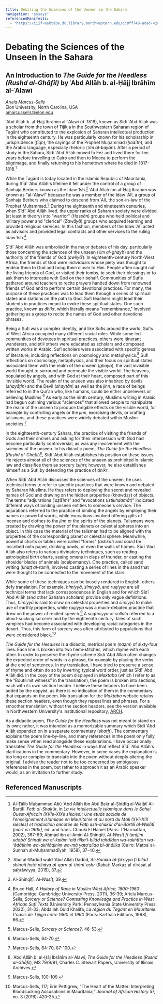 ```yaml
---
title: Debating the Sciences of the Unseen in the Sahara
navigation: "essays"
referencedManifests:
  - "https://iiif-maktaba.dc.library.northwestern.edu/dc8ff749-adad-42a7-81e0-0eb473ef88a5.json"
---
```


# Debating the Sciences of the Unseen in the Sahara

## An Introduction to *The Guide for the Heedless (Rushd al-Ghāfil)* by ʿAbd Allāh b. al-Ḥājj Ibrāhīm al-ʿAlawī

*Ariela Marcus-Sells*  
Elon University, North Carolina, USA    
amarcussells@elon.edu

ʿAbd Allāh b. al-Ḥājj Ibrāhīm al-ʿAlawī (d. 1818), known as Sīdī ʿAbd Allāh was a scholar from the town of Tijikja in the Southwestern Saharan region of Tagānt who contributed to the explosion of Saharan intellectual production in the eighteenth century. He was particularly known for his scholarship in jurisprudence (*fiqh*), the sayings of the Prophet Muḥammad (*ḥadīth*), and the Arabic language, especially rhetoric (*ʿilm al-bayān*). After a period of study in the Sahara, Sīdī ʿAbd Allāh moved to Fez and lived there for ten years before travelling to Cairo and then to Mecca to perform the pilgrimage, and finally returning to his hometown where he died in 1817-1818.[^1]

While the Tagānt is today located in the Islamic Republic of Mauritania, during Sīdī ʿAbd Allāh's lifetime it fell under the control of a group of Sanhaja Berbers known as the Idaw ʿIsh.[^2] ʿAbd Allāh ibn al-Ḥājj Ibrāhīm was known as "al-ʿAlawī" because he was a member of the Idaw ʿAlī, a group of Sanhaja Berbers who claimed to descend from ʿAlī, the son-in-law of the Prophet Muḥammad.[^3] During the eighteenth and nineteenth centuries, when Sīdī ʿAbd Allāh lived, the upper ranks of Saharan society were divided (at least in theory) into "warrior" (*Ḥassān*) groups who held political and military power and "clerical" (*Zawāyā*) groups who acquired learning and provided religious services. In this fashion, members of the Idaw ʿAlī acted as advisors and provided legal contracts and other services to the ruling Idaw ʿIsh.[^4]

Sīdī ʿAbd Allāh was embroiled in the major debates of his day, particularly those concerning the sciences of the unseen (*ʿilm al-ghayb*) and the authority of the friends of God (*awliyāʾ*). In eighteenth-century North-West Africa, the friends of God were individuals whose piety was thought to endear them to God and bring them closer to Him. People often sought out the living friends of God, or visited their tombs, to seek their blessings or to ask them to intercede with God on their behalf. Communities of Sufis gathered around teachers to recite prayers handed down from renowned friends of God and to perform certain devotional practices. For many, the purpose of these practices was to lead them through a series of spiritual states and stations on the path to God. Sufi teachers might lead their students in practices meant to evoke these spiritual states. One such practice, known as *dhikr*, which literally means "remembrance," involved gathering as a group to recite the names of God and other devotional phrases.

Being a Sufi was a complex identity, and like Sufis around the world, Sufis of West Africa occupied many different social roles. While some led communities of devotees in spiritual practices, others were itinerant wanderers, and still others were educated as scholars and composed written works in Arabic. Sufi scholars were associated with specific genres of literature, including reflections on cosmology and metaphysics.[^5] Sufi reflections on cosmology, metaphysics, and their focus on spiritual states associated them with the realm of the unseen (*ghayb*), the vast invisible world thought to surround and permeate the visible world. The heavens, populated by angels, and with God at their heart, composed part of this invisible world. The realm of the unseen was also inhabited by devils (*shayāṭīn*) and the Devil (*shayṭān*) as well as the *jinn*, a race of beings referred to in the Qurʾan who, like humans, could be either unbelievers or believing Muslims.[^6] As early as the ninth century, Muslims writing in Arabic had begun outlining various "sciences" that allowed people to manipulate the realm of the unseen to produce tangible effects on the visible world, for example by controlling angels or the *jinn*, exorcising devils, or crafting talismans, and these practices were widely debated within Muslim societies.[^7]

In the eighteenth-century Sahara, the practice of visiting the friends of Gods and their shrines and asking for their intercession with God had become particularly controversial, as was any involvement with the sciences of the unseen. In his didactic poem, *The Guide for the Heedless* (*Rushd al-Ghāfil*)[^8], Sīdī ʿAbd Allāh establishes his position on these issues. He rejects almost all of the sciences of the unseen as prohibited in Islamic law and classifies them as sorcery (*siḥr*); however, he also establishes himself as a Sufi by defending the practice of *dhikr*.

When Sīdī ʿAbd Allāh discusses the sciences of the unseen, he uses technical terms to refer to specific practices that were known and debated by Saharan Muslims. He thus refers to deploying the secret and revealed names of God and drawing on the hidden properties (*khawāṣṣ*) of objects. The terms "adjurations (*ʿaẓāʾim*)" and "evocations (*istikhdamāt*)" indicated different ways of binding unseen entities to someone's service. The adjurations referred to the practice of binding the angels by employing their names or powerful words, while evocations involved offering gifts of incense and clothes to the *jinn* or the spirits of the planets. Talismans were created by drawing the power of the planets or celestial spheres into an object. In this case the material of the talisman had to be aligned with the properties of the corresponding planet or celestial sphere. Meanwhile, powerful charts or tables were called "forms" (*ashkāl*) and could be inscribed onto paper, drinking bowls, or even the walls of homes. Sīdī ʿAbd Allāh also refers to various divinatory techniques, such as reading astrological birth charts, seeing omens in claps of thunder, or casting the shoulder blades of animals (scalpomancy). One practice, called sand writing (*khaṭṭ al-raml*), involved casting a series of lines in the sand that were thought to be connected to the movement of the stars.

While some of these techniques can be loosely rendered in English, others defy translation. For example, *hīmiyyā*, *sīmiyyā*, and *ruqiyya* are all technical terms that lack correspondences in English and for which Sīdī ʿAbd Allāh (and other Saharan scholars) provide only vague definitions. Thus, *hīmiyyā* is said to draw on celestial properties and *sīmiyyā* to make use of earthly properties, while *ruqiyya* was a much-debated practice that drew on the power of recited speech.[^9] A *sughniyya* or *sallāla* referred to a blood-sucking sorcerer and by the eighteenth century, tales of such vampires had become associated with developing racial categories in the desert. Thus, this form of sorcery was often attributed to populations that were considered black.[^10]

*The Guide for the Heedless* is a didactic, metrical poem (*naẓm*) of sixty-four lines. Each line is broken into two hemi-stitches, which rhyme with each other. In order to preserve the rhyme scheme Sīdī ʿAbd Allāh often changes the expected order of words in a phrase, for example by placing the verbs at the end of sentences. In my translation, I have tried to preserve a sense of rhyme and often do so by inverting typical word order, just as Sīdī ʿAbd Allāh did. In the copy of the poem displayed in *Maktaba* (which I refer to as the "Boutilimit witness" in the translation), the poem is broken into sections, each with its own section header. I believe these headers to have been added by the copyist, as there is no indication of them in the commentary that expands on the poem. My translation for the *Maktaba* website retains these section headers, even though they repeat lines and phrases. For a smoother translation, without the section headers, see the version available in Northwestern University's institutional repository, [ARCH](https://arch.library.northwestern.edu/concern/generic_works/gx41mj42t?locale=en). 

As a didactic poem, *The Guide for the Heedless* was not meant to stand on its own; rather, it was intended as a memorizable summary which Sīdī ʿAbd Allāḥ expanded on in a separate commentary (*sharḥ*). The commentary explains the poem line-by-line, and many references in the poem only fully make sense when read alongside these explanations. I have occasionally translated *The Guide for the Heedless* in ways that reflect Sīdī ʿAbd Allāh's clarifications in the commentary. However, in some cases the explanation is too long or complex to translate into the poem without deeply altering the original. I advise the reader not to be too concerned by ambiguous references in the poem, but rather to approach it as an Arabic speaker would, as an invitation to further study.

[^1]: Al-Ṭālib Muḥammad Abū ʿAbd Allāh ibn Abū Bakr al-Ṣiddīq al-Walātī Al-Bartilī. *Fatḥ al-Shakūr*, in *La vie intellectuelle islamique dans le Sahel Ouest-Africain (XVIe-XIXe siècles): Une étude sociale de l\'enseignement islamique en Mauritanie et au nord du Mali (XVI-XIX siècles) et traduction annotée de Fatḥ ash-shakūr d\'al-Bartilī al-Walātī (mort en 1805)*, ed. and trans. Chouki El Hamel (Paris: L'Harmattan, 2002), 367-69; Aḥmad ibn al-Amīn Al-Shinqīṭī, *Al-Wasīṭ fī tarājim udabāʾ Shinqīṭ wa al-kalām ʻalā tilka\'l-bilād taḥdīdan wa-takhṭīṭan wa-ʻādātihim wa-akhlāqihim wa-mā yataʻallaq bi-dhālika* (Cairo: Maṭbaʾ al-Sunnah al-Muḥammadīyah, 1958), 37-40.

[^2]: ʿAbd al-Wadūd wuld ʿAbd Allāh Dadūd, *Al-Ḥaraka al-fikriyya fī bilād shinqīṭ ḥatā nihāya al-qarn al-thānī ʿashr* (Rabat: Markaz al-dirāsāt al-ṣaḥrāwiyya, 2015), 37.

[^3]: Al-Shinqīṭī, *Al-Wasīṭ*, 39.

[^4]: Bruce Hall, *A History of Race in Muslim West Africa, 1600-1960* (Cambridge: Cambridge University Press, 2011), 36-39; Ariela Marcus-Sells, *Sorcery or Science? Contesting Knowledge and Practice in West African Sufi Texts* (University Park: Pennsylvania State University Press, 2022), 31-33; Abdallah Ould Khalifa, *La région du Tagant en Mauritanie: L\'oasis de Tijigja entre 1660 et 1960* (Paris: Karthala Editions, 1998), 66.

[^5]: Marcus-Sells, *Sorcery or Science?,* 46-53.

[^6]: Marcus-Sells, 64-70.

[^7]: Marcus-Sells, 64-70, 87-100.

[^8]: ʿAbd Allāh b. al-Ḥāj Ibrāhīm al-ʿAlawī, *The Guide for the Heedless* (*Rushd al-Ghāfil*), MS 79/9/81, Charles C. Stewart Papers, University of Illinois Archives.

[^9]: Marcus-Sells, 100-109.

[^10]: Marcus-Sells, 117; Erin Pettigrew, "The Heart of the Matter: Interpreting Bloodsucking Accusations in Mauritania," *Journal of African History* 57, no. 3 (2016): 420-25.

## Referenced Manuscripts

<ReferencedItems />
